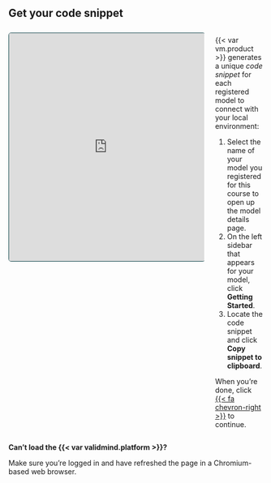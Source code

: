 ## Get your code snippet

:::: {.columns}

::: {.column width="80%"}

<!-- FOR COPYING THE CODE SNIPPET WE NEED TO USE THIS IFRAME WORKAROUND -->

<div style="zoom: 0.6; overflow: hidden;">
  <iframe 
    src="https://app.prod.validmind.ai/model-inventory" 
    width="100%" 
    height="750" 
    style="border: 1px solid #083E44; border-radius: 8px; border-right-width: 2px; border-bottom-width: 3px;"
    data-preload="yes" 
    sandbox="allow-same-origin allow-scripts allow-popups allow-forms"
    allow="clipboard-read; clipboard-write">
  </iframe>
</div>

:::

::: {.column width="20%" .f4}

::: {.f5}
{{< var vm.product >}} generates a unique *code snippet* for each registered model to connect with your local environment:

1. Select the name of your model you registered for this course to open up the model details page.
2. On the left sidebar that appears for your model, click **Getting Started**.
3. Locate the code snippet and click **Copy snippet to clipboard**.

:::

When you're done, click [{{< fa chevron-right >}}]() to continue.

:::

::::

:::: {.tc .f6 .embed}
**Can't load the {{< var validmind.platform >}}?**

Make sure you're logged in and have refreshed the page in a Chromium-based web browser.

:::